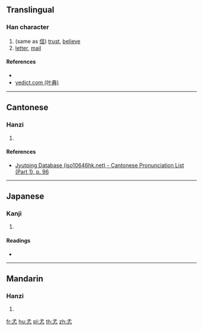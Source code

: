{{character info/new}}
==Translingual==

===Han character===
{{Han char|rn=39|rad=子|as=04|sn=7|four=|canj=NDP|ids=⿱子心}}

# (same as [[信]]) [[trust]], [[believe]]
# [[letter]], [[mail]]

====References====
* {{Han ref|kx=0278.151|dkj=06959|hdz=21012.070|uh=5B5E|ud=23390}}
* [http://yedict.com/htm/5B/5B5E.htm yedict.com (叶典)]

----

==Cantonese==

===Hanzi===
{{yue-hanzi|jyut=[[seon3]]|y=seun3}}

# {{defn|lang=yue|sort=子04}}

====References====
* [http://www.iso10646hk.net/jp/document/download.jsp Jyutping Database (iso10646hk.net) - Cantonese Pronunciation List (Part 1), p. 96]

----

==Japanese==

===Kanji===
{{ja-kanji|grade=|rs=子04}}

# {{defn|lang=ja|sort=子04}}

====Readings====
* {{ja-readings|on=[[しん]] (shin)|kun=}}

----

==Mandarin==

===Hanzi===
{{cmn-hanzi|pin=[[xìn]] ([[xin4]])|wg=hsin<sup>4</sup>}}

# {{defn|lang=cmn|sort=子04}}

[[fr:孞]]
[[hu:孞]]
[[pl:孞]]
[[th:孞]]
[[zh:孞]]
